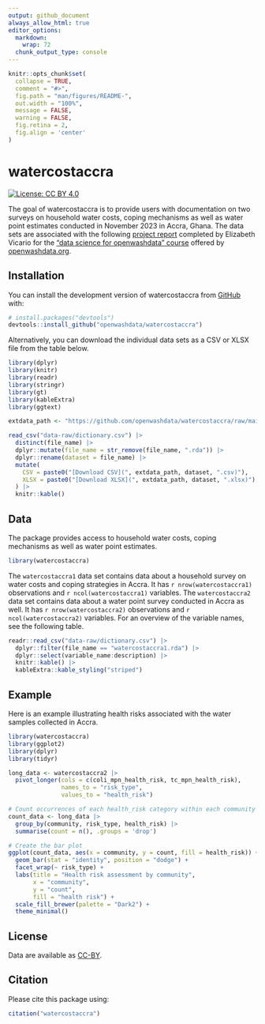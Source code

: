 ```yaml
---
output: github_document
always_allow_html: true
editor_options: 
  markdown: 
    wrap: 72
  chunk_output_type: console
---
```


<!-- README.md is generated from README.Rmd. Please edit that file -->

```r
knitr::opts_chunk$set(
  collapse = TRUE,
  comment = "#>",
  fig.path = "man/figures/README-",
  out.width = "100%",
  message = FALSE,
  warning = FALSE,
  fig.retina = 2,
  fig.align = 'center'
)
```

# watercostaccra

<!-- badges: start -->

[![License: CC BY
4.0](https://img.shields.io/badge/License-CC_BY_4.0-pink.svg)](https://creativecommons.org/licenses/by/4.0/)

<!-- badges: end -->

The goal of watercostaccra is to provide users with documentation on two surveys on household water costs, coping mechanisms as well as water point estimates conducted in November 2023 in Accra, Ghana. The data sets are associated with the following [project report](https://ds4owd-001.github.io/project-efvicario/) completed by Elizabeth Vicario for the ["data science for openwashdata" course](https://ds4owd-001.github.io/website/) offered by [openwashdata.org](https://openwashdata.org/).

## Installation

You can install the development version of watercostaccra from
[GitHub](https://github.com/) with:

``` r
# install.packages("devtools")
devtools::install_github("openwashdata/watercostaccra")
```

Alternatively, you can download the individual data sets as a CSV or XLSX
file from the table below.

```r
library(dplyr)
library(knitr)
library(readr)
library(stringr)
library(gt)
library(kableExtra)
library(ggtext)

extdata_path <- "https://github.com/openwashdata/watercostaccra/raw/main/inst/extdata/"

read_csv("data-raw/dictionary.csv") |> 
  distinct(file_name) |> 
  dplyr::mutate(file_name = str_remove(file_name, ".rda")) |> 
  dplyr::rename(dataset = file_name) |> 
  mutate(
    CSV = paste0("[Download CSV](", extdata_path, dataset, ".csv)"),
    XLSX = paste0("[Download XLSX](", extdata_path, dataset, ".xlsx)")
  ) |> 
  knitr::kable()

```

## Data

The package provides access to household water costs, coping mechanisms as well as water point estimates.

```r
library(watercostaccra)
```

The `watercostaccra1` data set contains data about a household survey on water costs and coping strategies in Accra. It has `r nrow(watercostaccra1)` observations and `r ncol(watercostaccra1)` variables. The `watercostaccra2` data set contains data about a water point survey conducted in Accra as well. It has `r nrow(watercostaccra2)` observations and `r ncol(watercostaccra2)` variables. For an overview of the variable names, see the following table.

```r
readr::read_csv("data-raw/dictionary.csv") |>
  dplyr::filter(file_name == "watercostaccra1.rda") |>
  dplyr::select(variable_name:description) |> 
  knitr::kable() |> 
  kableExtra::kable_styling("striped")
```

## Example

Here is an example illustrating health risks associated with the water samples collected in Accra.

```r
library(watercostaccra)
library(ggplot2)
library(dplyr)
library(tidyr)

long_data <- watercostaccra2 |> 
  pivot_longer(cols = c(coli_mpn_health_risk, tc_mpn_health_risk),
               names_to = "risk_type",
               values_to = "health_risk")

# Count occurrences of each health_risk category within each community and risk_type
count_data <- long_data |> 
  group_by(community, risk_type, health_risk) |> 
  summarise(count = n(), .groups = 'drop')

# Create the bar plot
ggplot(count_data, aes(x = community, y = count, fill = health_risk)) +
  geom_bar(stat = "identity", position = "dodge") +
  facet_wrap(~ risk_type) +
  labs(title = "Health risk assessment by community",
       x = "community",
       y = "count",
       fill = "health risk") +
  scale_fill_brewer(palette = "Dark2") +
  theme_minimal()

```


## License

Data are available as
[CC-BY](https://github.com/openwashdata/watercostaccra/blob/main/LICENSE.md).

## Citation

Please cite this package using:

```r
citation("watercostaccra")
```
